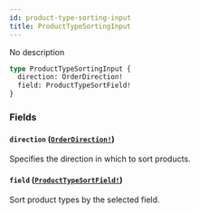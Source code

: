 ```yaml
---
id: product-type-sorting-input
title: ProductTypeSortingInput
---
```


No description

```graphql
type ProductTypeSortingInput {
  direction: OrderDirection!
  field: ProductTypeSortField!
}
```

### Fields

#### `direction` ([`OrderDirection!`](../../../developer/api-reference/enums/order-direction))

Specifies the direction in which to sort products.

#### `field` ([`ProductTypeSortField!`](../../../developer/api-reference/enums/product-type-sort-field))

Sort product types by the selected field.
